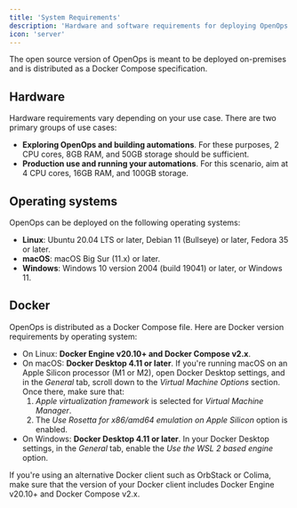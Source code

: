 ```yaml
---
title: 'System Requirements'
description: 'Hardware and software requirements for deploying OpenOps on-premises'
icon: 'server'
---
```


The open source version of OpenOps is meant to be deployed on-premises and is distributed as a Docker Compose specification.

## Hardware

Hardware requirements vary depending on your use case. There are two primary groups of use cases:
* **Exploring OpenOps and building automations**. For these purposes, 2 CPU cores, 8GB RAM, and 50GB storage should be sufficient.
* **Production use and running your automations**. For this scenario, aim at 4 CPU cores, 16GB RAM, and 100GB storage.

## Operating systems

OpenOps can be deployed on the following operating systems:
* **Linux**: Ubuntu 20.04 LTS or later, Debian 11 (Bullseye) or later, Fedora 35 or later.
* **macOS**: macOS Big Sur (11.x) or later.
* **Windows**: Windows 10 version 2004 (build 19041) or later, or Windows 11.

## Docker

OpenOps is distributed as a Docker Compose file. Here are Docker version requirements by operating system:
* On Linux: **Docker Engine v20.10+ and Docker Compose v2.x**.
* On macOS: **Docker Desktop 4.11 or later**. If you're running macOS on an Apple Silicon processor (M1 or M2), open Docker Desktop settings, and in the *General* tab, scroll down to the *Virtual Machine Options* section. Once there, make sure that:
    1. *Apple virtualization framework* is selected for *Virtual Machine Manager*.
    1. The *Use Rosetta for x86/amd64 emulation on Apple Silicon* option is enabled.
* On Windows: **Docker Desktop 4.11 or later**. In your Docker Desktop settings, in the *General* tab, enable the *Use the WSL 2 based engine* option.

If you're using an alternative Docker client such as OrbStack or Colima, make sure that the version of your Docker client includes Docker Engine v20.10+ and Docker Compose v2.x.
